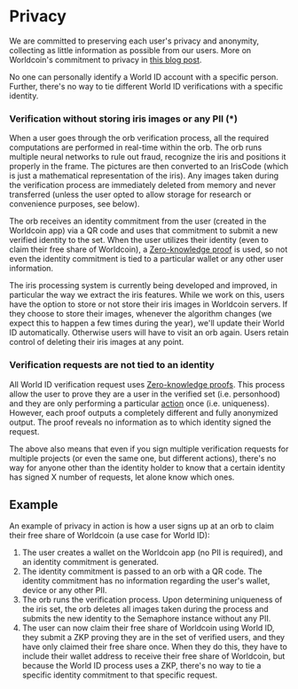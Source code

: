 
# Privacy

We are committed to preserving each user's privacy and anonymity, collecting as little information as possible from our users. More on Worldcoin's commitment to privacy in [this blog post](https://worldcoin.org/privacy-by-design).

<Callout title="info">
  No one can personally identify a World ID account with a specific person.
  Further, there's no way to tie different World ID verifications with a
  specific identity.
</Callout>

### Verification without storing iris images or any PII (\*)

When a user goes through the orb verification process, all the required computations are performed in real-time within the orb. The orb runs multiple neural networks to rule out fraud, recognize the iris and positions it properly in the frame. The pictures are then converted to an IrisCode (which is just a mathematical representation of the iris). Any images taken during the verification process are immediately deleted from memory and never transferred (unless the user opted to allow storage for research or convenience purposes, see below).

The orb receives an identity commitment from the user (created in the Worldcoin app) via a QR code and uses that commitment to submit a new verified identity to the set. When the user utilizes their identity (even to claim their free share of Worldcoin), a [Zero-knowledge proof](/advanced/zero-knowledge-proofs) is used, so not even the identity commitment is tied to a particular wallet or any other user information.

<Callout title="info">
  The iris processing system is currently being developed and improved, in
  particular the way we extract the iris features. While we work on this, users
  have the option to store or not store their iris images in Worldcoin servers.
  If they choose to store their images, whenever the algorithm changes (we
  expect this to happen a few times during the year), we'll update their World
  ID automatically. Otherwise users will have to visit an orb again. Users
  retain control of deleting their iris images at any point.
</Callout>

### Verification requests are not tied to an identity

All World ID verification request uses [Zero-knowledge proofs](/advanced/zero-knowledge-proofs). This process allow the user to prove they are a user in the verified set (i.e. personhood) and they are only performing a particular [action](/docs/about/protocol#what-are-actions) once (i.e. uniqueness). However, each proof outputs a completely different and fully anonymized output. The proof reveals no information as to which identity signed the request.

The above also means that even if you sign multiple verification requests for multiple projects (or even the same one, but different actions), there's no way for anyone other than the identity holder to know that a certain identity has signed X number of requests, let alone know which ones.

## Example

An example of privacy in action is how a user signs up at an orb to claim their free share of Worldcoin (a use case for World ID):

1. The user creates a wallet on the Worldcoin app (no PII is required), and an identity commitment is generated.
2. The identity commitment is passed to an orb with a QR code. The identity commitment has no information regarding the user's wallet, device or any other PII.
3. The orb runs the verification process. Upon determining uniqueness of the iris set, the orb deletes all images taken during the process and submits the new identity to the Semaphore instance without any PII.
4. The user can now claim their free share of Worldcoin using World ID, they submit a ZKP proving they are in the set of verified users, and they have only claimed their free share once. When they do this, they have to include their wallet address to receive their free share of Worldcoin, but because the World ID process uses a ZKP, there's no way to tie a specific identity commitment to that specific request.
